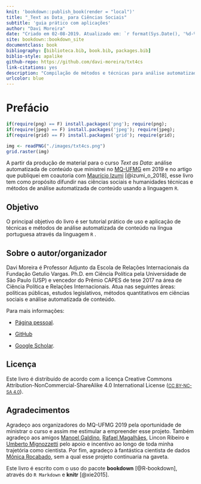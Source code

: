 ```yaml
--- 
knit: 'bookdown::publish_book(render = "local")'
title: "_Text as Data_ para Ciências Sociais"
subtitle: 'guia prático com aplicações'
author: "Davi Moreira"
date: "Criado em 02-08-2019. Atualizado em: `r format(Sys.Date(), '%d-%m-%Y')`"
site: bookdown::bookdown_site
documentclass: book
bibliography: [biblioteca.bib, book.bib, packages.bib]
biblio-style: apalike
github-repo: https://github.com/davi-moreira/txt4cs
link-citations: yes
description: "Compilação de métodos e técnicas para análise automatizada de conteúdo"
urlcolor: blue  
---
```


<!---```{r setup,include=FALSE}
source("_setup.R",echo=FALSE)
```--->

# Prefácio {-}
```r
if(require(png) == F) install.packages('png'); require(png);
if(require(jpeg) == F) install.packages('jpeg'); require(jpeg);
if(require(grid) == F) install.packages('grid'); require(grid);

img <- readPNG("./images/txt4cs.png")
grid.raster(img)
```

A partir da produção de material para o curso _Text as Data_: análise automatizada de conteúdo que ministrei no [MQ-UFMG](http://www.fafich.ufmg.br/~mq/) em 2019 e no artigo que publiquei em coautoria com [Maurício Izumi](http://lattes.cnpq.br/2546701843557096) [@izumi_o_2018], esse livro tem como propósito difundir nas ciências sociais e humanidades técnicas e métodos de análise automatizada de conteúdo usando a linguagem `R`. 

## Objetivo {-}

O principal objetivo do livro é ser tutorial prático de uso e aplicação de técnicas e métodos de análise automatizada de conteúdo na língua portuguesa através da linguagem `R` .

## Sobre o autor/organizador {-}

Davi Moreira é Professor Adjunto da Escola de Relações Internacionais da Fundação Getulio Vargas. Ph.D. em Ciência Política pela Universidade de São Paulo (USP) e vencedor do Prêmio CAPES de tese 2017 na área de Ciência Política e Relações Internacionais. Atua nas seguintes áreas: políticas públicas, estudos legislativos, métodos quantitativos em ciências sociais e análise automatizada de conteúdo.

Para mais informações:

- [Página pessoal](https://davimoreira.com/). 

- [GitHub](https://github.com/davi-moreira) 

- [Google Scholar](https://scholar.google.com.br/citations?hl=pt-BR&user=dS9bbdMAAAAJ).

## Licença {-}

Este livro é distribuído de acordo com a licença  Creative Commons Attribution-NonCommercial-ShareAlike 4.0 International License ([<small>CC BY-NC-SA 4.0</small>](https://creativecommons.org/licenses/by-nc-sa/4.0/)).

## Agradecimentos {-}

Agradeço aos organizadores do MQ-UFMG 2019 pela oportunidade de ministrar o curso e assim me estimular a empreender esse projeto. Também agradeço aos amigos [Manoel Galdino](https://sites.google.com/site/galdinomcz/), [Rafael Magalhães](http://lattes.cnpq.br/8040086656965973), Lincon Ribeiro e [Umberto Mignozzetti](https://umbertomig.com/) pelo apoio e incentivo ao longo de toda minha trajetória como cientista. Por fim, agradeço à fantástica cientista de dados [Mônica Rocabado](https://rdados.netlify.app/), sem a qual esse projeto continuaria na gaveta.

Este livro é escrito com o uso do pacote **bookdown** [@R-bookdown], através do  `R Markdown` e **knitr** [@xie2015].

